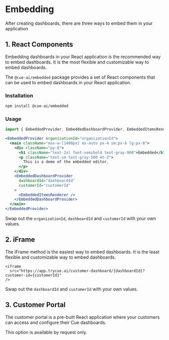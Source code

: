 # Embedding

After creating dashboards, there are three ways to embed them in your application

## 1. React Components

Embedding dashboards in your React application is the recommended way to embed dashboards. It is the most flexible and customizable way to embed dashboards.

The `@cue-ai/embedded` package provides a set of React components that can be used to embed dashboards in your React application.

### Installation

```bash
npm install @cue-ai/embedded
```

### Usage

```jsx
import { EmbeddedProvider, EmbeddedDashboardProvider, EmbeddedItemsRenderer  } from '@cue-ai/embedded';

<EmbeddedProvider organizationId="organizationId">
  <main className="max-w-[1400px] mx-auto px-4 sm:px-6 lg:px-8">
    <div className="py-8">
      <h1 className="text-2xl font-semibold text-gray-900">Embedded</h1>
      <p className="text-sm text-gray-500 mt-2">
        This is a demo of the embedded editor.
      </p>
    </div>
    <EmbeddedDashboardProvider
      dashboardId="dashboardId"
      customerId="customerId"
    >
      <EmbeddedItemsRenderer />
    </EmbeddedDashboardProvider>
  </main>
</EmbeddedProvider>
```

Swap out the `organizationId`, `dashboardId` and `customerId` with your own values.

## 2. iFrame

The iFrame method is the easiest way to embed dashboards. It is the least flexible and customizable way to embed dashboards.

```
<iframe
  src="https://app.trycue.ai/customer-dashboard/{dashboardId}?customer-id={customerId}"
/>
```

Swap out the `dashboardId` and `customerId` with your own values.

## 3. Customer Portal

The customer portal is a pre-built React application where your customers can access and configure their Cue dashboards.

This option is available by request only.
